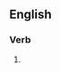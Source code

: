 ==English==

===Verb===
{{head|en|present participle}}

# {{present participle of|spoliate|lang=en|nocat=1}}